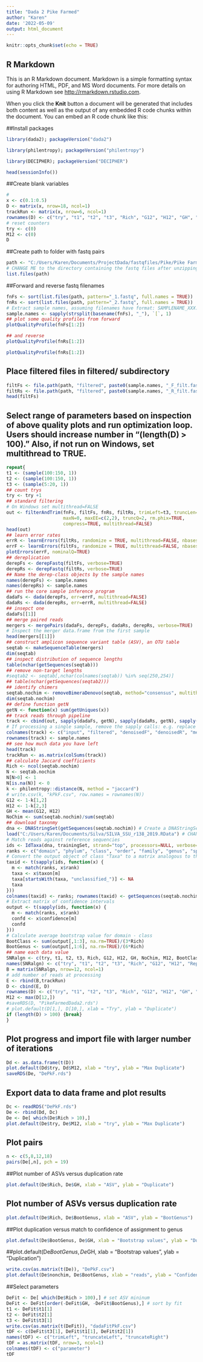 ---
title: "Dada 2 Pike Farmed"
author: "Karen"
date: '2022-05-09'
output: html_document
---

```{r setup, include=FALSE}
knitr::opts_chunk$set(echo = TRUE)
```

## R Markdown

This is an R Markdown document. Markdown is a simple formatting syntax for authoring HTML, PDF, and MS Word documents. For more details on using R Markdown see <http://rmarkdown.rstudio.com>.

When you click the **Knit** button a document will be generated that includes both content as well as the output of any embedded R code chunks within the document. You can embed an R code chunk like this:

##Install packages
```{r}
library(dada2); packageVersion("dada2")
```

```{r}
library(philentropy); packageVersion("philentropy")
```
```{r}
library(DECIPHER); packageVersion("DECIPHER")
```
```{r}
head(sessionInfo())
```
##Create blank variables
```{r}
# 
x <- c(0.1:0.5)
D <- matrix(x, nrow=18, ncol=1)
trackRun <- matrix(x, nrow=6, ncol=1)
rownames(D) <- c("try", "t1", "t2", "t3", "Rich", "G12", "H12", "GH", "NoChim", "M12", "BootClass", "BootGenus", "input", "filtered", "denoisedF", "denoisedR", "merged", "nonchim" )
# reset counters
try <- c(0)
M12 <- c(0)
D
```
##Create path to folder with fastq pairs
```{r}
path <- "C:/Users/Karen/Documents/ProjectDada/fastqfiles/Pike/Pike Farmed" 
# CHANGE ME to the directory containing the fastq files after unzipping.
list.files(path)
```
##Forward and reverse fastq filenames
```{r}
fnFs <- sort(list.files(path, pattern="_1.fastq", full.names = TRUE))
fnRs <- sort(list.files(path, pattern="_2.fastq", full.names = TRUE))
# Extract sample names, assuming filenames have format: SAMPLENAME_XXX.fastq
sample.names <- sapply(strsplit(basename(fnFs), "_"), `[`, 1)
## plot some quality profiles from forward
plotQualityProfile(fnFs[1:2])
```

```{r}
## and reverse
plotQualityProfile(fnRs[1:2])
```


```{r}
plotQualityProfile(fnRs[1:2])
```

## Place filtered files in filtered/ subdirectory
```{r}
filtFs <- file.path(path, "filtered", paste0(sample.names, "_F_filt.fastq.gz"))
filtRs <- file.path(path, "filtered", paste0(sample.names, "_R_filt.fastq.gz"))
head(filtFs)
```

## Select range of parameters based on inspection of above quality plots and run optimization loop. Users should increase number in “(length(D) > 100).” Also, if not run on Windows, set multithread to TRUE.
```{r}
repeat{
t1 <- (sample(100:150, 1))
t2 <- (sample(100:150, 1))
t3 <- (sample(5:20, 1))
## count trys
try <- try +1
## standard filtering 
# On Windows set multithread=FALSE
out <- filterAndTrim(fnFs, filtFs, fnRs, filtRs, trimLeft=t3, truncLen=c(t1,t2),
                     maxN=0, maxEE=c(2,2), truncQ=2, rm.phix=TRUE,
                     compress=TRUE, multithread=FALSE) 
head(out)
## learn error rates
errR <- learnErrors(filtRs, randomize = TRUE, multithread=FALSE, nbases = 1e8)
errF <- learnErrors(filtFs, randomize = TRUE, multithread=FALSE, nbases = 1e8)
plotErrors(errF, nominalQ=TRUE)
## dereplication
derepFs <- derepFastq(filtFs, verbose=TRUE)
derepRs <- derepFastq(filtRs, verbose=TRUE)
## Name the derep-class objects by the sample names
names(derepFs) <- sample.names
names(derepRs) <- sample.names
## run the core sample inference program
dadaFs <- dada(derepFs, err=errF, multithread=FALSE)
dadaRs <- dada(derepRs, err=errR, multithread=FALSE)
## insepct one
dadaFs[[1]]
## merge paired reads
mergers <- mergePairs(dadaFs, derepFs, dadaRs, derepRs, verbose=TRUE)
# Inspect the merger data.frame from the first sample
head(mergers[[1]])
## construct amplicon sequence variant table (ASV), an OTU table
seqtab <- makeSequenceTable(mergers)
dim(seqtab)
## inspect distribution of sequence lengths
table(nchar(getSequences(seqtab)))
## remove non-target lengths 
#seqtab2 <- seqtab[,nchar(colnames(seqtab)) %in% seq(250,254)]
## table(nchar(getSequences(seqtab2)))
## identify chimers
seqtab.nochim <- removeBimeraDenovo(seqtab, method="consensus", multithread=FALSE, verbose=TRUE)
dim(seqtab.nochim)
## define function getN
getN <- function(x) sum(getUniques(x))
## track reads through pipeline
track <- cbind(out, sapply(dadaFs, getN), sapply(dadaRs, getN), sapply(mergers, getN), rowSums(seqtab.nochim))
# If processing a single sample, remove the sapply calls: e.g. replace sapply(dadaFs, getN) with getN(dadaFs)
colnames(track) <- c("input", "filtered", "denoisedF", "denoisedR", "merged", "nonchim")
rownames(track) <- sample.names
## see how much data you have left
head(track)
trackRun <- as.matrix(colSums(track))
## calculate Jaccard coefficients
Rich <- ncol(seqtab.nochim)
N <- seqtab.nochim
N[N>0] <- 1
N[is.na(N)] <- 0
k <- philentropy::distance(N, method = "jaccard")
# write.csv(k, "kPkF.csv", row.names = rownames(N))
G12 <- 1-k[1,2]
H12 <- 1-k[2,3]
GH <- mean(G12, H12)
NoChim <- sum(seqtab.nochim)/sum(seqtab)
## download taxonmy
dna <- DNAStringSet(getSequences(seqtab.nochim)) # Create a DNAStringSet from the ASVs
load("C:/Users/Karen/Documents/Silva/SILVA_SSU_r138_2019.RData") # CHANGE TO THE PATH OF YOUR TRAINING SET
# Match reads against reference sequencies
ids <- IdTaxa(dna, trainingSet, strand="top", processors=NULL, verbose=TRUE, threshold = 0) # use all processors
ranks <- c("domain", "phylum", "class", "order", "family", "genus", "species") # ranks of interest
# Convert the output object of class "Taxa" to a matrix analogous to the output from assignTaxonomy
taxid <- t(sapply(ids, function(x) {
  m <- match(ranks, x$rank)
  taxa <- x$taxon[m]
  taxa[startsWith(taxa, "unclassified_")] <- NA
  taxa
}))
colnames(taxid) <- ranks; rownames(taxid) <- getSequences(seqtab.nochim)
# Extract matrix of confidence intervals 
output <- t(sapply(ids, function(x) {
  m <- match(ranks, x$rank)
  confd <- x$confidence[m]
  confd
}))
# Calculate average bootstrap value for domain - class
BootClass <- sum(output[,1:3], na.rm=TRUE)/(3*Rich) 
BootGenus <- sum(output[,1:6], na.rm=TRUE)/(6*Rich) 
## name each data value
SNRalgn <- c(try, t1, t2, t3, Rich, G12, H12, GH, NoChim, M12, BootClass, BootGenus)
names(SNRalgn) <- c("try", "t1", "t2", "t3", "Rich", "G12", "H12", "Rep", "NoChim", "M12", "BootClass", "BootGenus")
B = matrix(SNRalgn, nrow=12, ncol=1) 
# add number of reads at processing
E <- rbind(B,trackRun)
D <- cbind(E, D)
rownames(D) <- c("try", "t1", "t2", "t3", "Rich", "G12", "H12", "GH", "NoChim", "M12", "BootClass", "BootGenus", "input", "filtered", "denoisedF", "denoisedR", "merged", "nonchim" )
M12 <- max(D[12,])
#saveRDS(D, "PikeFarmedDada2.rds")
# plot.default(D[1,], D[10,], xlab = "Try", ylab = "Duplicate")
if (length(D) > 100) {break}
}
```

## Plot progress and import file with larger number of iterations
```{r}
Dd <- as.data.frame(t(D))
plot.default(Dd$try, Dd$M12, xlab = "try", ylab = "Max Duplicate")
saveRDS(De, "DePkF.rds")
```

## Export data to data frame and plot results
```{r}
Dc <- readRDS("DePkF.rds")
De <- rbind(Dd, Dc)
De <- De[ which(De$Rich > 10),]
plot.default(De$try, De$M12, xlab = "try", ylab = "Max Duplicate")
```

## Plot pairs
```{r}
n <- c(5,8,12,18)
pairs(De[,n], pch = 19)
```
##Plot number of ASVs versus duplication rate
```{r}
plot.default(De$Rich, De$GH, xlab = "ASV", ylab = "Duplicate")
```

## Plot number of ASVs versus duplication rate
```{r}
plot.default(De$Rich, De$BootGenus, xlab = "ASV", ylab = "BootGenus")
```

##Plot duplication versus match to confidence of assignment to genus
```{r}
plot.default(De$BootGenus, De$GH, xlab = "Bootstrap values", ylab = "Duplication")
```

##plot.default(De$BootGenus, De$GH, xlab = "Bootstrap values", ylab = "Duplication")
```{r}
write.csv(as.matrix(t(De)), "DePkF.csv")
plot.default(De$nonchim, De$BootGenus, xlab = "reads", ylab = "Confidence")
```

##Select parameters
```{r}
DeFit <- De[ which(De$Rich > 100),] # set ASV mininum
DeFit <- DeFit[order(-DeFit$GH, -DeFit$BootGenus),] # sort by fit
t1 <- DeFit$t1[1]
t2 <- DeFit$t2[1]
t3 <- DeFit$t3[1]
write.csv(as.matrix(t(DeFit)), "dadaFitPkF.csv")
tDF <- c(DeFit$t3[1], DeFit$t1[1], DeFit$t2[1])
names(tDF) <- c("trimLeft", "truncateLeft", "truncateRight")
tDF = as.matrix(tDF, nrow=3, ncol=1) 
colnames(tDF) <- c("parameter")
tDF
```
